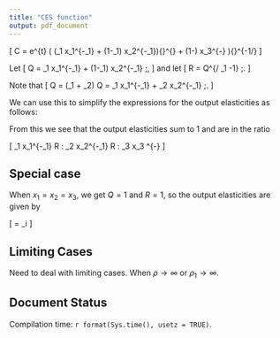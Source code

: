 ```yaml
---
title: "CES function"
output: pdf_document
---
```



\large



\[
C = \theta  e^{\lambda  t} 
  \left(
     \delta \left(\delta _1 x_1^{-\rho _1} +
     \left(1-\delta _1\right) x_2^{-\rho _1}\right){}^{\frac{\rho }{\rho _1}} +
     (1-\delta ) x_3^{-\rho } 
     \right){}^{-1/\rho }
\]
   
Let 
\[
Q = \delta_1  x_1^{-\rho_1} + (1-\delta_1) x_2^{-\rho_1} \;,
\]
and let 
\[
R = Q^{\rho / \rho_1 -1} \;.
\]

Note that
\[
\delta Q = (\alpha_1 + \alpha_2) Q =  \alpha_1  x_1^{-\rho_1} + \alpha_2 x_2^{-\rho_1} \;.
\]

We can use this to simplify the expressions for the output elasticities as follows:

\begin{align*}
\frac{
\frac{\partial C}{\partial x_1} }{
\frac{C}{x_1}
}
& = \frac{\delta  \delta _1 x_1^{-\rho _1} \left(\delta _1 x_1^{-\rho _1}-\left(\delta
   _1-1\right) x_2^{-\rho _1}\right){}^{\frac{\rho }{\rho _1}-1}
   }{
   \delta  \left(\delta _1
   x_1^{-\rho _1}-\left(\delta _1-1\right) x_2^{-\rho _1}\right){}^{\frac{\rho }{\rho
   _1}}-(\delta -1) x_3^{-\rho }}
   \\
& = \frac{\alpha_1 x_1^{-\rho _1} R
   }{
   (\alpha_1 + \alpha_2) Q R + \alpha_3 x_3 ^{-\rho}}
   \\
& = \frac{\alpha_1 x_1^{-\rho _1} R
   }{
   (\alpha_1 x_1^{-\rho_1} + \alpha_2 x_2^{-\rho_1}) R + \alpha_3 x_3 ^{-\rho}}
\\[6mm]
\frac{
\frac{\partial C}{\partial x_2} }{
\frac{C}{x_2}
}
& =
\frac{\delta  \left(1-\delta _1\right) x_2^{-\rho _1}
   \left(\delta _1 x_1^{-\rho _1}-\left(\delta _1-1\right) x_2^{-\rho
   _1}\right){}^{\frac{\rho }{\rho _1}-1}}{\delta  \left(\delta _1 x_1^{-\rho
   _1}-\left(\delta _1-1\right) x_2^{-\rho _1}\right){}^{\frac{\rho }{\rho _1}}-(\delta
   -1) x_3^{-\rho }}
\\
& = \frac{\alpha_2 x_2^{-\rho _1} R
   }{
   (\alpha_1 + \alpha_2) Q R + \alpha_3 x_3 ^{-\rho}}
   \\
& = \frac{\alpha_2 x_2^{-\rho _1} R
   }{
   (\alpha_1 x_1^{-\rho_1} + \alpha_2 x_2^{-\rho_1}) R + \alpha_3 x_3 ^{-\rho}}
\\[6mm]
\frac{
\frac{\partial C}{\partial x_3} }{
\frac{C}{x_3}
}
& =  \frac{1-\delta}{\delta  x_3^{\rho } 
   \left(\delta _1 x_1^{-\rho _1} - \left(\delta _1-1\right) 
                   x_2^{-\rho _1} \right)^{\frac{\rho }{\rho _1}} 
   + (1 -\delta)
   }
\\
& = \frac{\alpha_3 x_3^{-\rho} 
   }{
   (\alpha_1 + \alpha_2) Q R + \alpha_3 x_3 ^{-\rho}}
   \\
& = \frac{\alpha_3 x_3^{-\rho} 
   }{
   (\alpha_1 x_1^{-\rho_1} + \alpha_2 x_2^{-\rho_1}) R + \alpha_3 x_3 ^{-\rho}}
\end{align*}

From this we see that the output elasticities sum to 1 and are in the ratio

\[
\alpha_1 x_1^{-\rho_1} R : \alpha_2 x_2^{-\rho_1} R : \alpha_3 x_3 ^{-\rho}
\]

## Special case

When $x_1 = x_2 = x_3$, we get 
$Q = 1$ and $R = 1$, so the  output elasticities are given by

\[
\frac{ \alpha_i}{\alpha_1 + \alpha_2 + \alpha_3} = \alpha_i
\]



## Limiting Cases
Need to deal with limiting cases. When $\rho \to \infty$ or $\rho_1 \to \infty$.

## Document Status

Compilation time: `r format(Sys.time(), usetz = TRUE)`.

